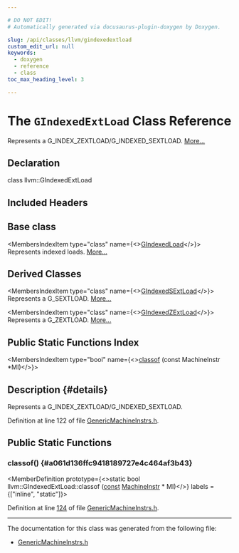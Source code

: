 ```yaml
---

# DO NOT EDIT!
# Automatically generated via docusaurus-plugin-doxygen by Doxygen.

slug: /api/classes/llvm/gindexedextload
custom_edit_url: null
keywords:
  - doxygen
  - reference
  - class
toc_max_heading_level: 3

---
```





# The `GIndexedExtLoad` Class Reference

<DoxygenPage pluginConfig={pluginConfig}>

Represents a G&#95;INDEX&#95;ZEXTLOAD/G&#95;INDEXED&#95;SEXTLOAD. <a href="#details">More...</a>

## Declaration

<CodeBlock>class llvm::GIndexedExtLoad</CodeBlock>

## Included Headers

<IncludesList>
<IncludesListItem
  filePath="llvm/CodeGen/GlobalISel/GenericMachineInstrs.h"
  permalink="/docs/api/files/include/include/llvm/include/llvm/codegen/include/llvm/codegen/globalisel/genericmachineinstrs-h"
  isLocal="true" />
</IncludesList>

## Base class

<MembersIndex>

<MembersIndexItem
  type="class"
  name={<><a href="/docs/api/classes/llvm/gindexedload">GIndexedLoad</a></>}>
Represents indexed loads. <a href="/docs/api/classes/llvm/gindexedload/#details">More...</a>
</MembersIndexItem>

</MembersIndex>

## Derived Classes

<MembersIndex>

<MembersIndexItem
  type="class"
  name={<><a href="/docs/api/classes/llvm/gindexedsextload">GIndexedSExtLoad</a></>}>
Represents a G&#95;SEXTLOAD. <a href="/docs/api/classes/llvm/gindexedsextload/#details">More...</a>
</MembersIndexItem>

<MembersIndexItem
  type="class"
  name={<><a href="/docs/api/classes/llvm/gindexedzextload">GIndexedZExtLoad</a></>}>
Represents a G&#95;ZEXTLOAD. <a href="/docs/api/classes/llvm/gindexedzextload/#details">More...</a>
</MembersIndexItem>

</MembersIndex>

## Public Static Functions Index

<MembersIndex>

<MembersIndexItem
  type="bool"
  name={<><a href="#a061d136ffc9418189727e4c464af3b43">classof</a> (const MachineInstr &#42;MI)</>}>
</MembersIndexItem>

</MembersIndex>

## Description {#details}

Represents a G&#95;INDEX&#95;ZEXTLOAD/G&#95;INDEXED&#95;SEXTLOAD.

Definition at line 122 of file <a href="/docs/api/files/include/include/llvm/include/llvm/codegen/include/llvm/codegen/globalisel/genericmachineinstrs-h">GenericMachineInstrs.h</a>.

<SectionDefinition>

## Public Static Functions

### classof() {#a061d136ffc9418189727e4c464af3b43}

<MemberDefinition
  prototype={<>static bool llvm::GIndexedExtLoad::classof (<a href="/docs/api/files/lib/lib/target/lib/target/aarch64/aarch64promoteconstant-cpp/#a90f8350fecae261c25be85d38b451bff">const</a> <a href="/docs/api/classes/llvm/machineinstr">MachineInstr</a> &#42; MI)</>}
  labels = {["inline", "static"]}>

Definition at line <a href="/docs/api/files/include/include/llvm/include/llvm/codegen/include/llvm/codegen/globalisel/genericmachineinstrs-h/#l00124">124</a> of file <a href="/docs/api/files/include/include/llvm/include/llvm/codegen/include/llvm/codegen/globalisel/genericmachineinstrs-h">GenericMachineInstrs.h</a>.
</MemberDefinition>

</SectionDefinition>

<hr/>

The documentation for this class was generated from the following file:

<ul>
<li><a href="/docs/api/files/include/include/llvm/include/llvm/codegen/include/llvm/codegen/globalisel/genericmachineinstrs-h">GenericMachineInstrs.h</a></li>
</ul>

</DoxygenPage>
